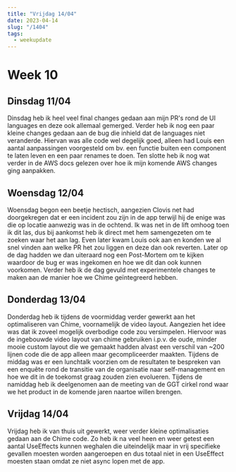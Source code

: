```yaml
---
title: "Vrijdag 14/04"
date: 2023-04-14
slug: "/1404"
tags:
  - weekupdate
---
```


# Week 10

## Dinsdag 11/04

Dinsdag heb ik heel veel final changes gedaan aan mijn PR's rond de UI languages en deze ook allemaal gemerged. Verder heb ik nog een paar kleine changes gedaan aan de bug die inhield dat de languages niet veranderde.
Hiervan was alle code wel degelijk goed, alleen had Louis een aantal aanpassingen voorgesteld om bv. een functie buiten een component te laten leven en een paar renames te doen.
Ten slotte heb ik nog wat verder in de AWS docs gelezen over hoe ik mijn komende AWS changes ging aanpakken.

## Woensdag 12/04

Woensdag begon een beetje hectisch, aangezien Clovis net had doorgekregen dat er een incident zou zijn in de app terwijl hij de enige was die op locatie aanwezig was in de ochtend.
Ik was net in de lift omhoog toen ik dit las, dus bij aankomst heb ik direct met hem samengezeten om te zoeken waar het aan lag. Even later kwam Louis ook aan en konden we al snel vinden aan welke PR het zou liggen en deze dan ook reverten.
Later op de dag hadden we dan uiteraard nog een Post-Mortem om te kijken waardoor de bug er was ingekomen en hoe we dit dan ook kunnen voorkomen.
Verder heb ik de dag gevuld met experimentele changes te maken aan de manier hoe we Chime geïntegreerd hebben.

## Donderdag 13/04

Donderdag heb ik tijdens de voormiddag verder gewerkt aan het optimaliseren van Chime, voornamelijk de video layout.
Aangezien het idee was dat ik zoveel mogelijk overbodige code zou versimpelen. Hiervoor was de ingebouwde video layout van chime gebruiken i.p.v. de oude, minder mooie custom layout die we gemaakt hadden alvast een verschil van ~200 lijnen code die de app alleen maar gecompliceerder maakten.
Tijdens de middag was er een lunchtalk voorzien om de resultaten te bespreken van een enquête rond de transitie van de organisatie naar self-management en hoe we dit in de toekomst graag zouden zien evolueren.
Tijdens de namiddag heb ik deelgenomen aan de meeting van de GGT cirkel rond waar we het product in de komende jaren naartoe willen brengen.

## Vrijdag 14/04

Vrijdag heb ik van thuis uit gewerkt, weer verder kleine optimalisaties gedaan aan de Chime code.
Zo heb ik na veel heen en weer getest een aantal UseEffects kunnen weghalen die uiteindelijk maar in vrij specifieke gevallen moesten worden aangeroepen en dus totaal niet in een UseEffect moesten staan omdat ze niet async lopen met de app.
